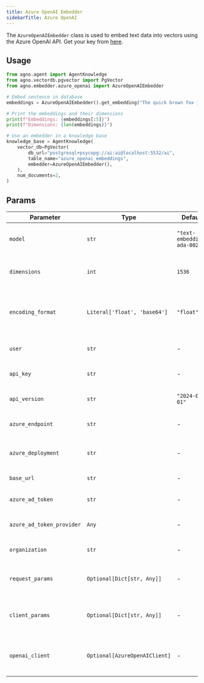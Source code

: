 ```yaml
---
title: Azure OpenAI Embedder
sidebarTitle: Azure OpenAI
---
```


The `AzureOpenAIEmbedder` class is used to embed text data into vectors using the Azure OpenAI API. Get your key from [here](https://ai.azure.com/).

## Usage

```python cookbook/embedders/azure_embedder.py
from agno.agent import AgentKnowledge
from agno.vectordb.pgvector import PgVector
from agno.embedder.azure_openai import AzureOpenAIEmbedder

# Embed sentence in database
embeddings = AzureOpenAIEmbedder().get_embedding("The quick brown fox jumps over the lazy dog.")

# Print the embeddings and their dimensions
print(f"Embeddings: {embeddings[:5]}")
print(f"Dimensions: {len(embeddings)}")

# Use an embedder in a knowledge base
knowledge_base = AgentKnowledge(
    vector_db=PgVector(
        db_url="postgresql+psycopg://ai:ai@localhost:5532/ai",
        table_name="azure_openai_embeddings",
        embedder=AzureOpenAIEmbedder(),
    ),
    num_documents=2,
)
```

## Params

| Parameter                 | Type                          | Default                    | Description                                                                      |
| ------------------------- | ----------------------------- | -------------------------- | -------------------------------------------------------------------------------- |
| `model`                   | `str`                         | `"text-embedding-ada-002"` | The name of the model used for generating embeddings.                            |
| `dimensions`              | `int`                         | `1536`                     | The dimensionality of the embeddings generated by the model.                     |
| `encoding_format`         | `Literal['float', 'base64']`  | `"float"`                  | The format in which the embeddings are encoded. Options are "float" or "base64". |
| `user`                    | `str`                         | -                          | The user associated with the API request.                                        |
| `api_key`                 | `str`                         | -                          | The API key used for authenticating requests.                                    |
| `api_version`             | `str`                         | `"2024-02-01"`             | The version of the API to use for the requests.                                  |
| `azure_endpoint`          | `str`                         | -                          | The Azure endpoint for the API requests.                                         |
| `azure_deployment`        | `str`                         | -                          | The Azure deployment name for the API requests.                                  |
| `base_url`                | `str`                         | -                          | The base URL for the API endpoint.                                               |
| `azure_ad_token`          | `str`                         | -                          | The Azure Active Directory token for authentication.                             |
| `azure_ad_token_provider` | `Any`                         | -                          | The provider for obtaining the Azure AD token.                                   |
| `organization`            | `str`                         | -                          | The organization associated with the API request.                                |
| `request_params`          | `Optional[Dict[str, Any]]`    | -                          | Additional parameters to include in the API request. Optional.                   |
| `client_params`           | `Optional[Dict[str, Any]]`    | -                          | Additional parameters for configuring the API client. Optional.                  |
| `openai_client`           | `Optional[AzureOpenAIClient]` | -                          | An instance of the AzureOpenAIClient to use for making API requests. Optional.   |
